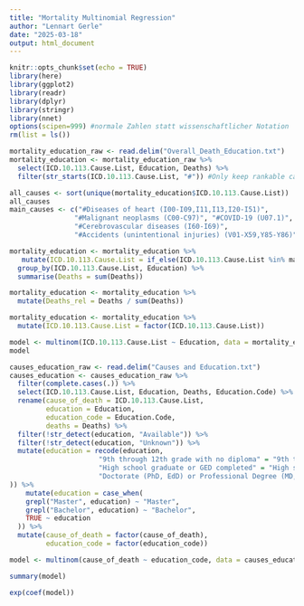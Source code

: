 ```yaml
---
title: "Mortality Multinomial Regression"
author: "Lennart Gerle"
date: "2025-03-18"
output: html_document
---
```


```r
knitr::opts_chunk$set(echo = TRUE)
library(here)
library(ggplot2)
library(readr)
library(dplyr)
library(stringr)
library(nnet)
options(scipen=999) #normale Zahlen statt wissenschaftlicher Notation
rm(list = ls())

```


```r
mortality_education_raw <- read.delim("Overall_Death_Education.txt")
mortality_education <- mortality_education_raw %>% 
  select(ICD.10.113.Cause.List, Education, Deaths) %>%
  filter(str_starts(ICD.10.113.Cause.List, "#")) #Only keep rankable cause of deaths...Total?

all_causes <- sort(unique(mortality_education$ICD.10.113.Cause.List))
all_causes 
main_causes <- c("#Diseases of heart (I00-I09,I11,I13,I20-I51)", 
                "#Malignant neoplasms (C00-C97)", "#COVID-19 (U07.1)",
                "#Cerebrovascular diseases (I60-I69)",
                "#Accidents (unintentional injuries) (V01-X59,Y85-Y86)") 

mortality_education <- mortality_education %>%
   mutate(ICD.10.113.Cause.List = if_else(ICD.10.113.Cause.List %in% main_causes, ICD.10.113.Cause.List, "Others")) %>%
  group_by(ICD.10.113.Cause.List, Education) %>%
  summarise(Deaths = sum(Deaths))

mortality_education <- mortality_education %>%
  mutate(Deaths_rel = Deaths / sum(Deaths))

mortality_education <- mortality_education %>%
  mutate(ICD.10.113.Cause.List = factor(ICD.10.113.Cause.List))

model <- multinom(ICD.10.113.Cause.List ~ Education, data = mortality_education)
model
```


```r
causes_education_raw <- read.delim("Causes and Education.txt")
causes_education <- causes_education_raw %>%
  filter(complete.cases(.)) %>%
  select(ICD.10.113.Cause.List, Education, Deaths, Education.Code) %>% 
  rename(cause_of_death = ICD.10.113.Cause.List,
         education = Education,
         education_code = Education.Code,
         deaths = Deaths) %>%
  filter(!str_detect(education, "Available")) %>%
  filter(!str_detect(education, "Unknown")) %>%
  mutate(education = recode(education,
                      "9th through 12th grade with no diploma" = "9th through 12th grade",
                      "High school graduate or GED completed" = "High school degree",
                      "Doctorate (PhD, EdD) or Professional Degree (MD, DDS, DVM, LLB, JD)" = "Doctorate"
)) %>%
    mutate(education = case_when(
    grepl("Master", education) ~ "Master",
    grepl("Bachelor", education) ~ "Bachelor",
    TRUE ~ education
  )) %>%
  mutate(cause_of_death = factor(cause_of_death),
         education_code = factor(education_code))

model <- multinom(cause_of_death ~ education_code, data = causes_education, weights = deaths)

summary(model)

exp(coef(model))
```

